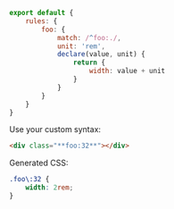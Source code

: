 ```js name=master.css.js
export default {
    rules: {
        foo: {
            match: /^foo:./,
            unit: 'rem',
            declare(value, unit) {
                return {
                    width: value + unit
                }
            }
        }
    }
}
```
Use your custom syntax:
```html
<div class="**foo:32**"></div>
```
Generated CSS:
```css
.foo\:32 {
    width: 2rem;
}
```